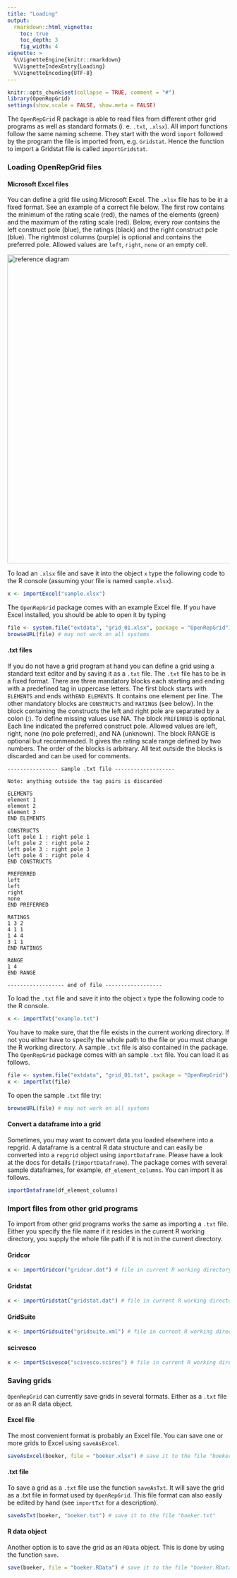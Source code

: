 ```yaml
---
title: "Loading"
output: 
  rmarkdown::html_vignette:
    toc: true
    toc_depth: 3
    fig_width: 4
vignette: >
  %\VignetteEngine{knitr::rmarkdown}
  %\VignetteIndexEntry{Loading}
  %\VignetteEncoding{UTF-8}
---
```


```r
knitr::opts_chunk$set(collapse = TRUE, comment = "#")
library(OpenRepGrid)
settings(show.scale = FALSE, show.meta = FALSE)
```


The `OpenRepGrid` R package is able to read files from different other grid programs as well as standard formats (i. e. `.txt`, `.xlsx`). All import functions follow the same naming scheme. They start with the word `import` followed by the program the file is imported from, e.g. `Gridstat`. Hence the function to import a Gridstat file is called `importGridstat`.

### Loading OpenRepGrid files

#### Microsoft Excel files

You can define a grid file using Microsoft Excel. The `.xlsx` file has to be in a fixed format. See an example of a correct file below. The first row contains the minimum of the rating scale (red), the names of the elements (green) and the maximum of the rating scale (red). Below, every row contains the left construct pole (blue), the ratings (black) and the right construct pole (blue). The rightmost columns (purple) is optional and contains the preferred pole. Allowed values are 
`left`, `right`, `none` or an empty cell.

<img src="images/excel3.png" width="700px" alt="reference diagram" />

To load an `.xlsx` file and save it into the object `x` type the following code to the R console (assuming your file is
named `sample.xlsx`).

```r
x <- importExcel("sample.xlsx")
```

The `OpenRepGrid` package comes with an example Excel file. If you have Excel installed, you should be able to open it
by typing

```r
file <- system.file("extdata", "grid_01.xlsx", package = "OpenRepGrid")
browseURL(file) # may not work on all systems
```

#### .txt files

If you do not have a grid program at hand you can define a grid using a standard text editor and by saving it as a
`.txt` file. The `.txt` file has to be in a fixed format. There are three mandatory blocks each starting and ending
with a predefined tag in uppercase letters. The first block starts with `ELEMENTS` and ends with` ⁠END ELEMENTS`⁠. It
contains one element per line. The other mandatory blocks are `CONSTRUCTS` and `RATINGS` (see below). In the block
containing the constructs the left and right pole are separated by a colon (:). To define missing values use NA. The
block `PREFERRED` is optional. Each line indicated the preferred construct pole. Allowed values are left, right, none (no
pole preferred), and NA (unknown). The block RANGE is optional but recommended. It gives the rating scale range defined
by two numbers. The order of the blocks is arbitrary. All text outside the blocks is discarded and can be used for
comments.

    ---------------- sample .txt file -------------------

    Note: anything outside the tag pairs is discarded

    ELEMENTS
    element 1
    element 2
    element 3
    END ELEMENTS
    
    CONSTRUCTS
    left pole 1 : right pole 1
    left pole 2 : right pole 2
    left pole 3 : right pole 3
    left pole 4 : right pole 4
    END CONSTRUCTS
    
    PREFERRED
    left
    left
    right
    none
    END PREFERRED
    
    RATINGS
    1 3 2
    4 1 1
    1 4 4
    3 1 1
    END RATINGS
    
    RANGE
    1 4
    END RANGE
    
    ------------------ end of file ------------------

To load the `.txt` file and save it into the object `x` type the following code to the R console.

```r
x <- importTxt("example.txt")
```

You have to make sure, that the file exists in the current working directory. If not you either have to specify the whole path to the file or you must change the R working directory. A sample `.txt` file is also contained in the package. The `OpenRepGrid` package comes with an sample `.txt` file. You can load it as follows.

```r
file <- system.file("extdata", "grid_01.txt", package = "OpenRepGrid")
x <- importTxt(file)
```

To open the sample `.txt` file try:

```r
browseURL(file) # may not work on all systems
```

#### Convert a dataframe into a grid

Sometimes, you may want to convert data you loaded elsewhere into a repgrid. A dataframe is a central R data structure and 
can easily be converted into a `repgrid` object using `importDataframe`. Please have a look at the docs for details (`?importDataframe`). The 
package comes with several sample dataframes, for example, `df_element_columns`. You can import it as follows.

```r
importDataframe(df_element_columns)
```


### Import files from other grid programs

To import from other grid programs works the same as importing a `.txt` file. Either you specify the file name if it resides in the current R working directory, you supply the whole file path if it is not in the current directory.

#### Gridcor

```r
x <- importGridcor("gridcor.dat") # file in current R working directory
```


#### Gridstat
 
```r
x <- importGridstat("gridstat.dat") # file in current R working directory
```


#### GridSuite

```r
x <- importGridsuite("gridsuite.xml") # file in current R working directory
```


#### sci:vesco

```r
x <- importScivesco("scivesco.scires") # file in current R working directory 
```


### Saving grids

`OpenRepGrid` can currently save grids in several formats. Either as a `.txt` file or as an R data object.

#### Excel file

The most convenient format is probably an Excel file. You can save one or more grids to Excel using `saveAsExcel`.

```r
saveAsExcel(boeker, file = "boeker.xlsx") # save it to the file "boeker.xlsx"
```

#### .txt file

To save a grid as a `.txt` file use the function `saveAsTxt`. It will save the grid as a .txt file in format used by `OpenRepGrid`. This file format can also easily be edited by hand (see `importTxt` for a description).

```r
saveAsTxt(boeker, "boeker.txt") # save it to the file "boeker.txt"
```


#### R data object

Another option is to save the grid as an `RData` object. This is done by using the function `save`.

```r
save(boeker, file = "boeker.RData") # save it to the file "boeker.RData"
```
